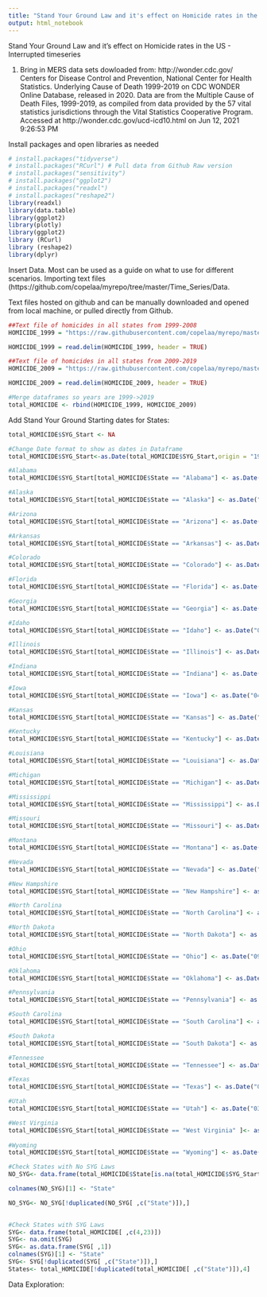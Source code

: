 ```yaml
---
title: "Stand Your Ground Law and it's effect on Homicide rates in the US - Interrupted timeseries"
output: html_notebook
---
```

Stand Your Ground Law and it's effect on Homicide rates in the US - Interrupted timeseries 

1.  Bring in MERS data sets dowloaded from: http://wonder.cdc.gov/
    Centers for Disease Control and Prevention, National Center for Health Statistics. Underlying Cause of Death
    1999-2019 on CDC WONDER Online Database, released in 2020. Data are from the Multiple Cause of Death Files,        1999-2019, as compiled from data provided by the 57 vital statistics jurisdictions through the Vital Statistics     Cooperative Program. Accessed at http://wonder.cdc.gov/ucd-icd10.html on Jun 12, 2021 9:26:53 PM
    
Install packages and open libraries as needed
```r
# install.packages("tidyverse")
# install.packages("RCurl") # Pull data from Github Raw version 
# install.packages("sensitivity")
# install.packages("ggplot2")
# install.packages("readxl")
# install.packages("reshape2")
library(readxl)
library(data.table)
library(ggplot2)
library(plotly)
library(ggplot2)
library (RCurl)
library (reshape2)
library(dplyr)
```

Insert Data. Most can be used as a guide on what to use for different scenarios. Importing text files (https://github.com/copelaa/myrepo/tree/master/Time_Series/Data.

Text files hosted on github and can be manually downloaded and opened from local machine, or pulled directly from Github. 
```r
##Text file of homicides in all states from 1999-2008
HOMICIDE_1999 = "https://raw.githubusercontent.com/copelaa/myrepo/master/Time_Series/Data/Underlying%20Cause%20of%20Death%2C%201999-2008.txt"

HOMICIDE_1999 = read.delim(HOMICIDE_1999, header = TRUE)

##Text file of homicides in all states from 2009-2019
HOMICIDE_2009 = "https://raw.githubusercontent.com/copelaa/myrepo/master/Time_Series/Data/Underlying%20Cause%20of%20Death%2C%202009-2019.txt"

HOMICIDE_2009 = read.delim(HOMICIDE_2009, header = TRUE)

#Merge dataframes so years are 1999->2019
total_HOMICIDE <- rbind(HOMICIDE_1999, HOMICIDE_2009)
```

Add Stand Your Ground Starting dates for States:
```r
total_HOMICIDE$SYG_Start <- NA

#Change Date format to show as dates in Dataframe
total_HOMICIDE$SYG_Start<-as.Date(total_HOMICIDE$SYG_Start,origin = "1970-01-01", format = "%m/%d/%y")

#Alabama
total_HOMICIDE$SYG_Start[total_HOMICIDE$State == "Alabama"] <- as.Date("06/01/2006",format = "%m/%d/%y")

#Alaska
total_HOMICIDE$SYG_Start[total_HOMICIDE$State == "Alaska"] <- as.Date("09/13/2006",format = "%m/%d/%y")

#Arizona
total_HOMICIDE$SYG_Start[total_HOMICIDE$State == "Arizona"] <- as.Date("04/24/2006",format = "%m/%d/%y")

#Arkansas
total_HOMICIDE$SYG_Start[total_HOMICIDE$State == "Arkansas"] <- as.Date("03/03/2021",format = "%m/%d/%y")

#Colorado
total_HOMICIDE$SYG_Start[total_HOMICIDE$State == "Colorado"] <- as.Date("01/01/2019",format = "%m/%d/%y")

#Florida
total_HOMICIDE$SYG_Start[total_HOMICIDE$State == "Florida"] <- as.Date("10/01/2005",format = "%m/%d/%y")

#Georgia
total_HOMICIDE$SYG_Start[total_HOMICIDE$State == "Georgia"] <- as.Date("07/01/2006",format = "%m/%d/%y")

#Idaho
total_HOMICIDE$SYG_Start[total_HOMICIDE$State == "Idaho"] <- as.Date("07/01/2006",format = "%m/%d/%y")

#Illinois
total_HOMICIDE$SYG_Start[total_HOMICIDE$State == "Illinois"] <- as.Date("07/28/2004",format = "%m/%d/%y")

#Indiana 
total_HOMICIDE$SYG_Start[total_HOMICIDE$State == "Indiana"] <- as.Date("07/01/2006",format = "%m/%d/%y")

#Iowa
total_HOMICIDE$SYG_Start[total_HOMICIDE$State == "Iowa"] <- as.Date("04/18/2017",format = "%m/%d/%y")

#Kansas
total_HOMICIDE$SYG_Start[total_HOMICIDE$State == "Kansas"] <- as.Date("07/01/2006",format = "%m/%d/%y")

#Kentucky
total_HOMICIDE$SYG_Start[total_HOMICIDE$State == "Kentucky"] <- as.Date("07/12/2006",format = "%m/%d/%y")

#Louisiana
total_HOMICIDE$SYG_Start[total_HOMICIDE$State == "Louisiana"] <- as.Date("08/15/2006",format = "%m/%d/%y")

#Michigan
total_HOMICIDE$SYG_Start[total_HOMICIDE$State == "Michigan"] <- as.Date("10/01/2006",format = "%m/%d/%y")

#Mississippi
total_HOMICIDE$SYG_Start[total_HOMICIDE$State == "Mississippi"] <- as.Date("07/01/2006",format = "%m/%d/%y")

#Missouri
total_HOMICIDE$SYG_Start[total_HOMICIDE$State == "Missouri"] <- as.Date("08/28/2007",format = "%m/%d/%y")

#Montana
total_HOMICIDE$SYG_Start[total_HOMICIDE$State == "Montana"] <- as.Date("04/27/2009",format = "%m/%d/%y")

#Nevada
total_HOMICIDE$SYG_Start[total_HOMICIDE$State == "Nevada"] <- as.Date("10/01/2011",format = "%m/%d/%y")

#New Hampshire 
total_HOMICIDE$SYG_Start[total_HOMICIDE$State == "New Hampshire"] <- as.Date("11/13/2011",format = "%m/%d/%y")

#North Carolina
total_HOMICIDE$SYG_Start[total_HOMICIDE$State == "North Carolina"] <- as.Date("12/01/2011",format = "%m/%d/%y")

#North Dakota
total_HOMICIDE$SYG_Start[total_HOMICIDE$State == "North Dakota"] <- as.Date("08/01/2007",format = "%m/%d/%y")

#Ohio
total_HOMICIDE$SYG_Start[total_HOMICIDE$State == "Ohio"] <- as.Date("09/09/2008",format = "%m/%d/%y")

#Oklahoma
total_HOMICIDE$SYG_Start[total_HOMICIDE$State == "Oklahoma"] <- as.Date("11/01/2006",format = "%m/%d/%y")

#Pennsylvania
total_HOMICIDE$SYG_Start[total_HOMICIDE$State == "Pennsylvania"] <- as.Date("06/01/2011",format = "%m/%d/%y")

#South Carolina
total_HOMICIDE$SYG_Start[total_HOMICIDE$State == "South Carolina"] <- as.Date("06/09/2006",format = "%m/%d/%y")

#South Dakota
total_HOMICIDE$SYG_Start[total_HOMICIDE$State == "South Dakota"] <- as.Date("07/01/2006",format = "%m/%d/%y")

#Tennessee
total_HOMICIDE$SYG_Start[total_HOMICIDE$State == "Tennessee"] <- as.Date("05/22/2007",format = "%m/%d/%y")

#Texas
total_HOMICIDE$SYG_Start[total_HOMICIDE$State == "Texas"] <- as.Date("09/01/2007",format = "%m/%d/%y")

#Utah
total_HOMICIDE$SYG_Start[total_HOMICIDE$State == "Utah"] <- as.Date("03/02/1994",format = "%m/%d/%y")

#West Virginia
total_HOMICIDE$SYG_Start[total_HOMICIDE$State == "West Virginia" ]<- as.Date("02/28/2008",format = "%m/%d/%y")
 
#Wyoming                        
total_HOMICIDE$SYG_Start[total_HOMICIDE$State == "Wyoming"] <- as.Date("07/01/2008",format = "%m/%d/%y")     

#Check States with No SYG Laws
NO_SYG<- data.frame(total_HOMICIDE$State[is.na(total_HOMICIDE$SYG_Start)])

colnames(NO_SYG)[1] <- "State"

NO_SYG<- NO_SYG[!duplicated(NO_SYG[ ,c("State")]),]
  

#Check States with SYG Laws
SYG<- data.frame(total_HOMICIDE[ ,c(4,23)])
SYG<- na.omit(SYG)
SYG<- as.data.frame(SYG[ ,1])
colnames(SYG)[1] <- "State"
SYG<- SYG[!duplicated(SYG[ ,c("State")]),]       
States<- total_HOMICIDE[!duplicated(total_HOMICIDE[ ,c("State")]),4]
```

Data Exploration: 
